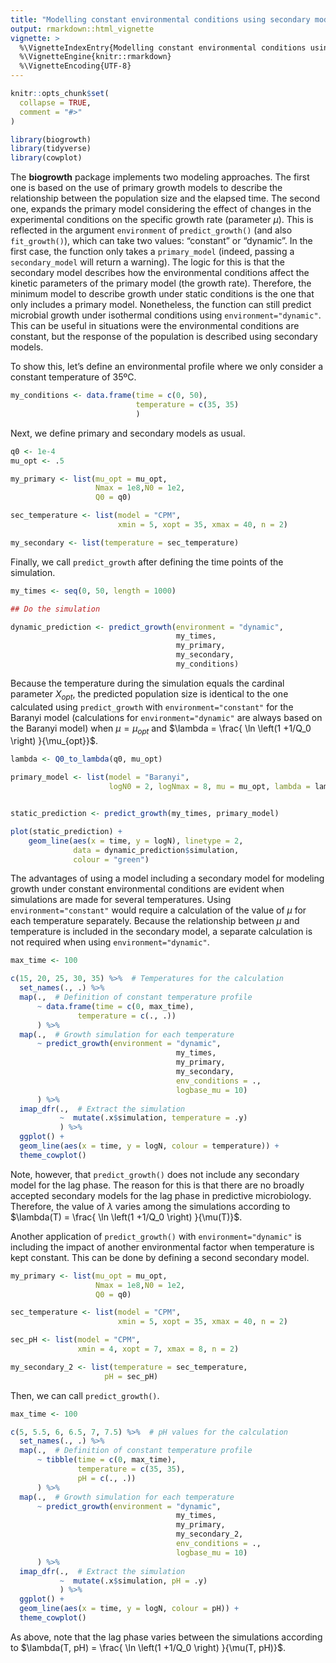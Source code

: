 ```yaml
---
title: "Modelling constant environmental conditions using secondary models"
output: rmarkdown::html_vignette
vignette: >
  %\VignetteIndexEntry{Modelling constant environmental conditions using secondary models}
  %\VignetteEngine{knitr::rmarkdown}
  %\VignetteEncoding{UTF-8}
---
```


```r
knitr::opts_chunk$set(
  collapse = TRUE,
  comment = "#>"
)
```

```r
library(biogrowth)
library(tidyverse)
library(cowplot)
```

The **biogrowth** package implements two modeling approaches. The first one is based on the use of primary growth models to describe the relationship between the population size and the elapsed time. The second one, expands the primary model considering the effect of changes in the experimental conditions on the specific growth rate (parameter $\mu$). This is reflected in the argument `environment` of `predict_growth()` (and also `fit_growth()`), which can take two values: "constant" or "dynamic". In the first case, the function only takes a `primary_model` (indeed, passing a `secondary_model` will return a warning). The logic for this is that the secondary model describes how the environmental conditions affect the kinetic parameters of the primary model (the growth rate). Therefore, the minimum model to describe growth under static conditions is the one that only includes a primary model. Nonetheless, the function can still predict microbial growth under isothermal conditions using `environment="dynamic"`. This can be useful in situations were the environmental conditions are constant, but the response of the population is described using secondary models. 

To show this, let's define an environmental profile where we only consider a constant temperature of 35ºC.

```r
my_conditions <- data.frame(time = c(0, 50),
                            temperature = c(35, 35)
                            )
```

Next, we define primary and secondary models as usual. 

```r
q0 <- 1e-4
mu_opt <- .5

my_primary <- list(mu_opt = mu_opt,
                   Nmax = 1e8,N0 = 1e2,
                   Q0 = q0)

sec_temperature <- list(model = "CPM",
                        xmin = 5, xopt = 35, xmax = 40, n = 2)

my_secondary <- list(temperature = sec_temperature)
```

Finally, we call `predict_growth` after defining the time points of
the simulation.

```r
my_times <- seq(0, 50, length = 1000)

## Do the simulation

dynamic_prediction <- predict_growth(environment = "dynamic", 
                                     my_times,
                                     my_primary,
                                     my_secondary,
                                     my_conditions)

```


Because the temperature during the simulation equals the cardinal parameter $X_{opt}$, 
the predicted population size is identical to the one calculated using `predict_growth` with `environment="constant"` for the Baranyi model (calculations for `environment="dynamic"` are always based on the Baranyi model) when $\mu = \mu_{opt}$ and $\lambda = \frac{ \ln \left(1 +1/Q_0 \right) }{\mu_{opt}}$.

```r
lambda <- Q0_to_lambda(q0, mu_opt)

primary_model <- list(model = "Baranyi", 
                      logN0 = 2, logNmax = 8, mu = mu_opt, lambda = lambda)


static_prediction <- predict_growth(my_times, primary_model)

plot(static_prediction) +
    geom_line(aes(x = time, y = logN), linetype = 2, 
              data = dynamic_prediction$simulation,
              colour = "green")

```

The advantages of using a model including a secondary model for modeling growth under
constant environmental conditions are evident when simulations are made for several temperatures.
Using `environment="constant"` would require a calculation of the value of $\mu$
for each temperature separately. Because the relationship between $\mu$ and temperature
is included in the secondary model, a separate calculation is not required when using `environment="dynamic"`.

```r
max_time <- 100

c(15, 20, 25, 30, 35) %>%  # Temperatures for the calculation
  set_names(., .) %>%
  map(.,  # Definition of constant temperature profile
      ~ data.frame(time = c(0, max_time),
               temperature = c(., .))
      ) %>%
  map(.,  # Growth simulation for each temperature
      ~ predict_growth(environment = "dynamic", 
                                     my_times,
                                     my_primary,
                                     my_secondary,
                                     env_conditions = .,
                                     logbase_mu = 10)
      ) %>%
  imap_dfr(.,  # Extract the simulation
           ~  mutate(.x$simulation, temperature = .y)
           ) %>%
  ggplot() +
  geom_line(aes(x = time, y = logN, colour = temperature)) +
  theme_cowplot()
```

Note, however, that `predict_growth()` does not include any secondary model
for the lag phase. The reason for this is that there are no broadly accepted secondary
models for the lag phase in predictive microbiology. Therefore, the value of $\lambda$
varies among the simulations according to $\lambda(T) = \frac{ \ln \left(1 +1/Q_0 \right) }{\mu(T)}$.

Another application of `predict_growth()` with `environment="dynamic"` is including the impact of another environmental factor when temperature is kept constant. This can be done by defining a second secondary model.

```r
my_primary <- list(mu_opt = mu_opt,
                   Nmax = 1e8,N0 = 1e2,
                   Q0 = q0)

sec_temperature <- list(model = "CPM",
                        xmin = 5, xopt = 35, xmax = 40, n = 2)

sec_pH <- list(model = "CPM",
               xmin = 4, xopt = 7, xmax = 8, n = 2)

my_secondary_2 <- list(temperature = sec_temperature,
                     pH = sec_pH)
```

Then, we can call `predict_growth()`.

```r
max_time <- 100

c(5, 5.5, 6, 6.5, 7, 7.5) %>%  # pH values for the calculation
  set_names(., .) %>%
  map(.,  # Definition of constant temperature profile
      ~ tibble(time = c(0, max_time),
               temperature = c(35, 35),
               pH = c(., .))
      ) %>%
  map(.,  # Growth simulation for each temperature
      ~ predict_growth(environment = "dynamic", 
                                     my_times,
                                     my_primary,
                                     my_secondary_2,
                                     env_conditions = .,
                                     logbase_mu = 10)
      ) %>%
  imap_dfr(.,  # Extract the simulation
           ~  mutate(.x$simulation, pH = .y)
           ) %>%
  ggplot() +
  geom_line(aes(x = time, y = logN, colour = pH)) +
  theme_cowplot()
```

As above, note that the lag phase varies between the simulations according to
 $\lambda(T, pH) = \frac{ \ln \left(1 +1/Q_0 \right) }{\mu(T, pH)}$.






















